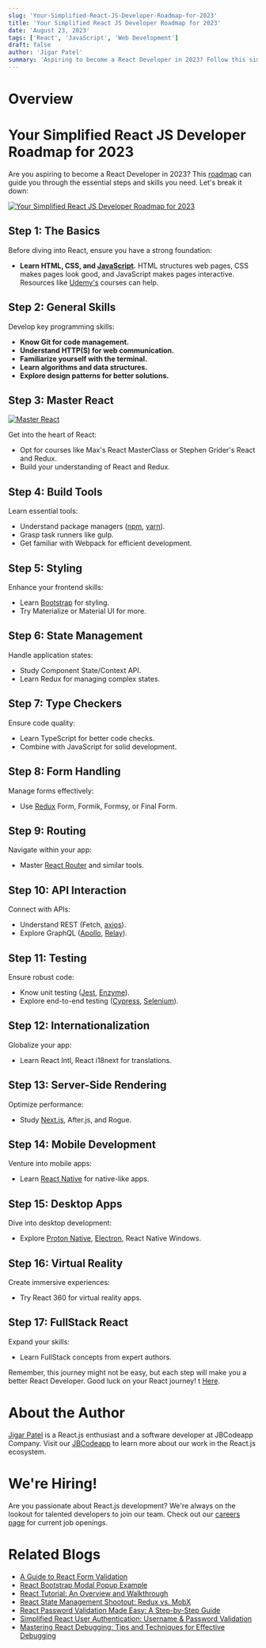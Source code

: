 ```yaml
---
slug: 'Your-Simplified-React-JS-Developer-Roadmap-for-2023'
title: 'Your Simplified React JS Developer Roadmap for 2023'
date: 'August 23, 2023'
tags: ['React', 'JavaScript', 'Web Development']
draft: false
author: 'Jigar Patel'
summary: 'Aspiring to become a React Developer in 2023? Follow this simplified roadmap to guide you through the essential steps and skills needed to excel in React development.'
---
```


# Overview

<TOCInline toc={props.toc} exclude="Overview" toHeading={2} />

# Your Simplified React JS Developer Roadmap for 2023

Are you aspiring to become a React Developer in 2023? This [roadmap](https://roadmap.sh/react) can guide you through the essential steps and skills you need. Let's break it down:

[![Your Simplified React JS Developer Roadmap for 2023](/static/blog/Your-Simplified-React-JS-Developer-Roadmap-for-2023/Roadmap.png)](https://roadmap.sh/react)

## Step 1: The Basics

Before diving into React, ensure you have a strong foundation:

- **Learn HTML, CSS, and [JavaScript](https://www.javascript.com/).** HTML structures web pages, CSS makes pages look good, and JavaScript makes pages interactive. Resources like [Udemy's](https://www.udemy.com/) courses can help.

## Step 2: General Skills

Develop key programming skills:

- **Know Git for code management.**
- **Understand HTTP(S) for web communication.**
- **Familiarize yourself with the terminal.**
- **Learn algorithms and data structures.**
- **Explore design patterns for better solutions.**

## Step 3: Master React

[![Master React](/static/blog/Your-Simplified-React-JS-Developer-Roadmap-for-2023/ReactJS.png)](https://react.dev/)

Get into the heart of React:

- Opt for courses like Max's React MasterClass or Stephen Grider's React and Redux.
- Build your understanding of React and Redux.

## Step 4: Build Tools

Learn essential tools:

- Understand package managers ([npm](https://www.npmjs.com/), [yarn](https://yarnpkg.com/)).
- Grasp task runners like gulp.
- Get familiar with Webpack for efficient development.

## Step 5: Styling

Enhance your frontend skills:

- Learn [Bootstrap](https://getbootstrap.com/) for styling.
- Try Materialize or Material UI for more.

## Step 6: State Management

Handle application states:

- Study Component State/Context API.
- Learn Redux for managing complex states.

## Step 7: Type Checkers

Ensure code quality:

- Learn TypeScript for better code checks.
- Combine with JavaScript for solid development.

## Step 8: Form Handling

Manage forms effectively:

- Use [Redux](https://redux.js.org/) Form, Formik, Formsy, or Final Form.

## Step 9: Routing

Navigate within your app:

- Master [React Router](https://reactrouter.com/en/main) and similar tools.

## Step 10: API Interaction

Connect with APIs:

- Understand REST (Fetch, [axios](https://axios-http.com/docs/intro)).
- Explore GraphQL ([Apollo](https://www.apollographql.com/docs/graphos/explorer/), [Relay](https://relay.dev/)).

## Step 11: Testing

Ensure robust code:

- Know unit testing ([Jest](https://jestjs.io/), [Enzyme](https://enzymejs.github.io/enzyme/)).
- Explore end-to-end testing ([Cypress](https://www.cypress.io/), [Selenium](https://www.selenium.dev/)).

## Step 12: Internationalization

Globalize your app:

- Learn React Intl, React i18next for translations.

## Step 13: Server-Side Rendering

Optimize performance:

- Study [Next.js](https://nextjs.org/), After.js, and Rogue.

## Step 14: Mobile Development

Venture into mobile apps:

- Learn [React Native](https://reactnative.dev/) for native-like apps.

## Step 15: Desktop Apps

Dive into desktop development:

- Explore [Proton Native](https://proton-native.js.org/#/), [Electron](https://www.electronjs.org/), React Native Windows.

## Step 16: Virtual Reality

Create immersive experiences:

- Try React 360 for virtual reality apps.

## Step 17: FullStack React

Expand your skills:

- Learn FullStack concepts from expert authors.

Remember, this journey might not be easy, but each step will make you a better React Developer. Good luck on your React journey!
t [Here](https://github.com/jbcodeapp/Blogs/).

# About the Author

[Jigar Patel](https://expertlaravel.com) is a React.js enthusiast and a software developer at JBCodeapp Company. Visit our [JBCodeapp](https://jbcodeapp.com) to learn more about our work in the React.js ecosystem.

# We're Hiring!

Are you passionate about React.js development? We're always on the lookout for talented developers to join our team. Check out our [careers page](https://jbcodeapp.com) for current job openings.

# Related Blogs

- [A Guide to React Form Validation](Here's-a-simple-guide-to-validating-forms-in-React)
- [React Bootstrap Modal Popup Example](react-bootstrap-modal-example)
- [React Tutorial: An Overview and Walkthrough](React-Tutorial-An-Overview-and-Walkthrough)
- [React State Management Shootout: Redux vs. MobX](react-state-management-redux-vs-mobx)
- [React Password Validation Made Easy: A Step-by-Step Guide](react-password-validation-step-by-step)
- [Simplified React User Authentication: Username & Password Validation](simplified-react-user-authentication-username-&-password-validation)
- [Mastering React Debugging: Tips and Techniques for Effective Debugging](react-debugging-tips-and-techniques)
